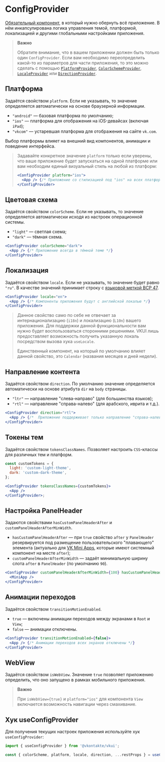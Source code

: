 <Overview>

# ConfigProvider

[Обязательный компонент](/docs/overview/usage#required-wrapper), в который нужно обернуть всё приложение.
В нём инкапсулирована логика управления темой, платформой, локализацией и другими глобальными настройками приложения.

</Overview>

> **Важно**
>
> Обратите внимание, что в вашем приложении должен быть только один `ConfigProvider`. Если вам необходимо
> переопределить какой-то из параметров для части приложения, то это можно сделать
> с помощью [`PlatformProvider`](#/PlatformProvider), [`ColorSchemeProvider`](#/ColorSchemeProvider),
> [`LocaleProvider`](#/LocaleProvider) или [`DirectionProvider`](#/DirectionProvider).

## Платформа

Задаётся свойством `platform`. Если не указывать, то значение определяется автоматически на основе браузерной информации.

- `"android"` — базовая платформа по умолчанию;
- `"ios"` — платформа для отображения на iOS-девайсах (включая `iPad`);
- `"vkcom"` — устаревшая платформа для отображения на сайте `vk.com`.

Выбор платформы влияет на внешний вид компонентов, анимации и поведение интерфейса.

> Задавайте конкретное значение `platform` только если уверены, что ваше приложение будет запускаться на одной
> платформе или вам необходим единый визуальный стиль на любой из платформ:
>
> ```jsx
> <ConfigProvider platform="ios">
>   <App /> {/* Приложение со стилизацией под "ios" на всех платформах */}
> </ConfigProvider>
> ```

## Цветовая схема

Задаётся свойством `colorScheme`. Если не указывать, то значение определяется автоматически исходя из настроек операционной системы.

- `"light"` — светлая схема;
- `"dark"` — тёмная схема.

```jsx
<ConfigProvider colorScheme="dark">
  <App /> {/* Приложение всегда в тёмной теме */}
</ConfigProvider>
```

## Локализация

Задаётся свойством `locale`. Если не указывать, то значение будет равно `"ru"`.
В качестве значений принимает строку с [языковой меткой BCP 47](https://www.iana.org/assignments/language-subtag-registry/language-subtag-registry).

```jsx
<ConfigProvider locale="en">
  <App /> {/* Компоненты приложения будут с английской локалью */}
</ConfigProvider>
```

> Данное свойство само по себе не отвечает за интернационализацию (`i18n`) и локализацию (`L10n`) вашего приложения.
> Для поддержки данной функциональности вам нужно будет воспользоваться сторонними решениями.
> VKUI лишь предоставляет возможность получить указанную локаль посредством вызова хука `useLocale`.
>
> Единственный компонент, на который по умолчанию влияет данной свойство, это `Calendar` (названия месяцев и дней недели).

## Направление контента

Задаётся свойством `direction`. По умолчанию значение определяется автоматически на основе атрибута `dir` на `body` страницы.

- `"ltr"` — направление "слева-направо" (для большинства языков);
- `"rtl"` — направление "справа-налево" (для арабского, иврита и т.д.).

```jsx
<ConfigProvider direction="rtl">
  <App /> {/*  Приложение поддерживает только направление "справа-налево" */}
</ConfigProvider>
```

## Токены тем

Задаётся свойством `tokensClassNames`. Позволяет настроить `CSS`-классы для различных тем и платформ.

```jsx
const customTokens = {
  light: 'custom-light-theme',
  dark: 'custom-dark-theme',
};

<ConfigProvider tokensClassNames={customTokens}>
  <App />
</ConfigProvider>;
```

## Настройка PanelHeader

Задаются свойствами `hasCustomPanelHeaderAfter` и `customPanelHeaderAfterMinWidth`.

- `hasCustomPanelHeaderAfter` — при `true` свойство `after` у `PanelHeader` резервируется
  под размещение пользовательского "плавающего" элемента (актуально для [VK Mini Apps](https://vk.com/miniapps), которые
  имеют системный компонент на месте `after`);
- `customPanelHeaderAfterMinWidth` — задаёт минимальную ширину слота `after` в `PanelHeader` (по умолчанию `90`).

```jsx
<ConfigProvider customPanelHeaderAfterMinWidth={100} hasCustomPanelHeaderAfter>
  <MiniApp />
</ConfigProvider>
```

## Анимации переходов

Задаётся свойством `transitionMotionEnabled`.

- `true` — включены анимации переходов между экранами в `Root` и `View`;
- `false` — анимации отключены.

```jsx
<ConfigProvider transitionMotionEnabled={false}>
  <App /> {/* Анимации переходов всех экранов отключены */}
</ConfigProvider>
```

## WebView

Задаётся свойством `isWebView`.
Значение `true` позволяет приложению определить, что оно запущено в рамках мобильного приложения.

> **Важно**
>
> При `isWebView={true}` и `platform="ios"` для компонента `View` включается возможность навигации через смахивание.

## Хук useConfigProvider

Для получения текущих настроек приложения используйте хук `useConfigProvider`:

```jsx
import { useConfigProvider } from '@vkontakte/vkui';
```

```jsx
const { colorScheme, platform, locale, direction, ...restProps } = useConfigProvider();
```
